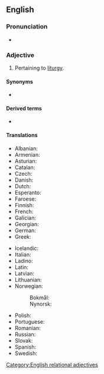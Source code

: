 ==English==

===Pronunciation===
* {{IPA|en|/lɪˈtɝd͡ʒɪkəl/}}

===Adjective===
{{en-adj|-}}

# Pertaining to [[liturgy]].

====Synonyms====
* {{l|en|liturgic}}

====Derived terms====
* {{l|en|liturgically}}

====Translations====
{{trans-top|Pertaining to liturgy}}
* Albanian: {{t+|sq|liturgjik}}
* Armenian: {{t+|hy|ծիսական|sc=Armn}}
* Asturian: {{t|ast|llitúrxicu}}
* Catalan: {{t+|ca|litúrgic}}
* Czech: {{t+|cs|liturgický}}
* Danish: {{t|da|liturgisk}}
* Dutch: {{t+|nl|liturgisch}}
* Esperanto: {{t+|eo|liturgia}}
* Faroese: {{t|fo|liturgiskur}}
* Finnish: {{t+|fi|liturginen}}
* French: {{t+|fr|liturgique}}
* Galician: {{t|gl|litúrxico}}
* Georgian: {{t|ka|ლიტურგიული|sc=Geor}}
* German: {{t+|de|liturgisch}}
* Greek: {{t+|el|λειτουργικός}}
{{trans-mid}}
* Icelandic: {{t|is|litúrgískur}}
* Italian: {{t+|it|liturgico}}
* Ladino: {{t|lad|liturjiko}}
* Latin: {{t|la|liturgicalis}}
* Latvian: {{t|lv|liturģisks}}
* Lithuanian: {{t|lt|liturginis}}
* Norwegian:
*: Bokmål: {{t|nb|liturgisk}}
*: Nynorsk: {{t|nn|liturgisk}}
* Polish: {{t+|pl|liturgiczny}}
* Portuguese: {{t+|pt|litúrgico}}
* Romanian: {{t+|ro|liturgic}}
* Russian: {{t+|ru|литурги́ческий}}
* Slovak: {{t+|sk|liturgický}}
* Spanish: {{t|es|litúrgico}}
* Swedish: {{t+|sv|liturgisk}}
{{trans-bottom}}

[[Category:English relational adjectives]]
{{C|en|Religion}}
